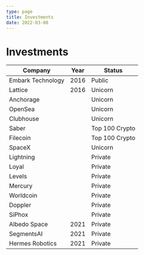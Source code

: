 ```yaml
---
type: page
title: Investments
date: 2022-03-08
---
```


# Investments

| Company     | Year        | Status      |
| ----------- | ----------- | ----------- |
| Embark Technology | 2016 | Public |
| Lattice | 2016 | Unicorn |
| Anchorage | | Unicorn |
| OpenSea | | Unicorn |
| Clubhouse | | Unicorn |
| Saber | | Top 100 Crypto |
| Filecoin | | Top 100 Crypto |
| SpaceX | | Unicorn |
| Lightning | | Private |
| Loyal | | Private |
| Levels | | Private |
| Mercury | | Private |
| Worldcoin | | Private |
| Doppler | | Private |
| SiPhox | | Private |
| Albedo Space | 2021 | Private |
| SegmentsAI | 2021 | Private |
| Hermes Robotics | 2021 | Private |
